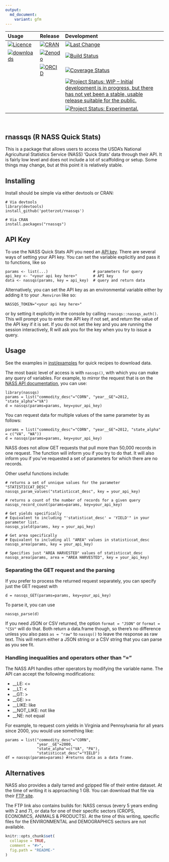 ```yaml
---
output:
  md_document:
    variant: gfm
---
```


<!-- README.md is generated from README.Rmd. Please edit that file -->

<table class="table">
<thead>
<tr class="header">
<th align="left">
Usage
</th>
<th align="left">
Release
</th>
<th align="left">
Development
</th>
</tr>
</thead>
<tbody>

<tr class="odd">
<td align="left">
<a href="http://choosealicense.com/licenses/mit/"><img src="https://img.shields.io/github/license/mashape/apistatus.svg" alt="Licence"></a>
</td>
<td align="left">
<a href="https://cran.r-project.org/package=rnassqs"><img src="http://www.r-pkg.org/badges/version-last-release/rnassqs" alt="CRAN"></a>
</td>
<td align="left">
<a href="https://github.com/potterzot/rnassqs/commits/master"><img src="https://img.shields.io/badge/last%20change-`r gsub('-', '--', Sys.Date())`-brightgreen.svg" alt="Last Change"></a>
</td>
</tr>

<tr class="even">
<td align="left">
<a href="https://CRAN.R-project.org/package=rnassqs"><img src="https://cranlogs.r-pkg.org/badges/rnassqs" alt="downloads"></a>
</td>
<td align="left">
<a href="https://zenodo.org/badge/latestdoi/37335585"><img src="https://zenodo.org/badge/37335585.svg" alt="Zenodo"></a>
</td>
<td align="left">
<a href="https://travis-ci.org/potterzot/rnassqs"><img src="https://travis-ci.org/potterzot/rnassqs.svg?branch=master" alt="Build Status"></a>
</td>
</tr>

<tr class="odd">
<td align="left">
</td>
<td align="left">
<a href="http://orcid.org/0000-0002-3410-3732"><img src="https://img.shields.io/badge/ORCiD-0000--0002--3410--3732-green.svg" alt="ORCID"></a>
</td>
<td align="left">
<a href="https://coveralls.io/github/potterzot/rnassqs?branch=master"><img src="https://coveralls.io/repos/github/potterzot/rnassqs/badge.svg?branch=master" alt="Coverage Status"></a>
</td>
</tr>

<tr class="even">
<td align="left">
</td>
<td align="left">
</td>
<td align="left">
<a href="https://www.repostatus.org/#WIP"><img src="https://www.repostatus.org/badges/latest/wip.svg" alt="Project Status: WIP – Initial development is in progress, but there has not yet been a stable, usable release suitable for the public." /></a>
</td>
</tr>

<tr class="even">
<td align="left">
</td>
<td align="left">
</td>
<td align="left">
<a href="https://www.tidyverse.org/lifecycle/#experimental"><img src="https://img.shields.io/badge/lifecycle-experimental-orange.svg" alt="Project Status: Experimental." /></a>
</td>
</tr>

</tbody>
</table>
<br>


## rnassqs (R NASS Quick Stats)

This is a package that allows users to access the USDA's National Agricultural Statistics Service (NASS) 'Quick Stats' data through their API. It is fairly low level and does not include a lot of scaffolding or setup. Some things may change, but at this point it is relatively stable.

## Installing

Install should be simple via either devtools or CRAN:

    # Via devtools
    library(devtools)
    install_github('potterzot/rnassqs')
    
    # Via CRAN
    install.packages("rnassqs")

## API Key

To use the NASS Quick Stats API you need an [API key](http://quickstats.nass.usda.gov/api). There are several ways of setting your API key. You can set the variable explicitly and pass it to functions, like so

    params <- list(...)                    # parameters for query 
    api_key <- "<your api key here>"       # API key
    data <- nassqs(params, key = api_key)  # query and return data

Alternatively, you can set the API key as an environmental variable either by adding it to your `.Renviron` like so:

    NASSQS_TOKEN="<your api key here>"

or by setting it explicitly in the console by calling `rnassqs::nassqs_auth()`. This will prompt you to enter the API key if not set, and return the value of the API key if it is set. If you do not set the key and you are running the session interactively, R will ask you for the key when you try to issue a query.

## Usage

See the examples in [inst/examples](inst/examples) for quick recipes to download data.

The most basic level of access is with ```nassqs()```, with which you can make any query of variables. For example, to mirror the request that is on the [NASS API documentation](http://quickstats.nass.usda.gov/api), you can use:

    library(nassqs)
    params = list("commodity_desc"="CORN", "year__GE"=2012, "state_alpha"="VA")
    d = nassqs(params=params, key=your_api_key)

You can request data for multiple values of the same parameter by as follows:
    
    params = list("commodity_desc"="CORN", "year__GE"=2012, "state_alpha" = c("VA", "WA"))
    d = nassqs(params=params, key=your_api_key)

NASS does not allow GET requests that pull more than 50,000 records in one request. The function will inform you if you try to do that. It will also inform you if you've requested a set of parameters for which there are no records.

Other useful functions include:

    # returns a set of unnique values for the parameter "STATISTICCAT_DESC"
    nassqs_param_values("statisticcat_desc", key = your_api_key)
    
    # returns a count of the number of records for a given query
    nassqs_record_count(params=params, key=your_api_key)
    
    # Get yields specifically
    # Equivalent to including "'statisticat_desc' = 'YIELD'" in your parameter list. 
    nassqs_yield(params, key = your_api_key)
    
    # Get area specifically
    # Equivalent to including all "AREA" values in statisticcat_desc
    nassqs_area(params, key = your_api_key)
    
    # Specifies just "AREA HARVESTED" values of statisticcat_desc
    nassqs_area(params, area = "AREA HARVESTED", key = your_api_key)


### Separating the GET request and the parsing

If you prefer to process the returned request separately, you can specify just the GET request with

    d = nassqs_GET(params=params, key=your_api_key)

To parse it, you can use

    nassqs_parse(d)

If you need JSON or CSV returned, the option `format = "JSON"` or `format = "CSV"` will do that. Both return a data.frame though, so there's no difference unless you also pass `as = "raw"` to `nassqs()` to leave the response as raw text. This will return either a JSON string or a CSV string that you can parse as you see fit.


### Handling inequalities and operators other than "="
The NASS API handles other operators by modifying the variable name. The API can accept the following modifications:

* __LE: <= 
* __LT: < 
* __GT: > 
* __GE: >= 
* __LIKE: like 
* __NOT_LIKE: not like 
* __NE: not equal 

For example, to request corn yields in Virginia and Pennsylvania for all years since 2000, you would use something like:

    params = list("commodity_desc"="CORN", 
                  "year__GE"=2000, 
                  "state_alpha"=c("VA", "PA"), 
                  "statisticcat_desc"="YIELD")
    df = nassqs(params=params) #returns data as a data frame.


## Alternatives
NASS also provides a daily tarred and gzipped file of their entire dataset. At the time of writing it is approaching 1 GB. You can download that file via their [FTP site](ftp://ftp.nass.usda.gov/quickstats).

The FTP link also contains builds for: NASS census (every 5 years ending with 2 and 7), or data for one of their specific sectors (CROPS, ECONOMICS, ANIMALS & PRODUCTS). At the time of this writing, specific files for the ENVIRONMENTAL and DEMOGRAPHICS sectors are not available.

```r
knitr::opts_chunk$set(
  collapse = TRUE,
  comment = "#>",
  fig.path = "README-"
)
```
